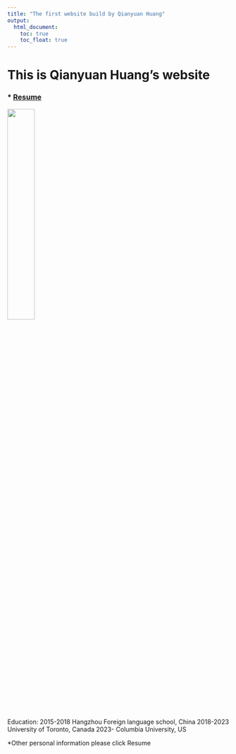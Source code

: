 ```yaml
---
title: "The first website build by Qianyuan Huang"
output: 
  html_document:
    toc: true
    toc_float: true
---
```


# This is Qianyuan Huang's website

### * [**Resume**](qianyuan_huang.pdf)

<img src="QH.jpg" style="width:35%">


Education:
2015-2018 Hangzhou Foreign language school, China
2018-2023 University of Toronto, Canada 
2023- Columbia University, US

*Other personal information please click Resume